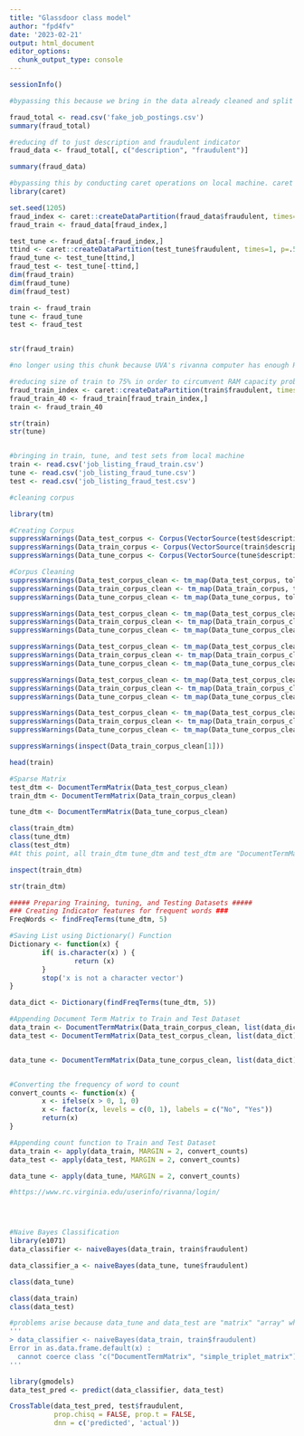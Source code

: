 ```yaml
---
title: "Glassdoor class model"
author: "fpd4fv"
date: '2023-02-21'
output: html_document
editor_options: 
  chunk_output_type: console
---
```


```r
sessionInfo()

```

```r
#bypassing this because we bring in the data already cleaned and split into train, tune, and test.

fraud_total <- read.csv('fake_job_postings.csv')
summary(fraud_total)

#reducing df to just description and fraudulent indicator
fraud_data <- fraud_total[, c("description", "fraudulent")]

summary(fraud_data)

```


```r
#bypassing this by conducting caret operations on local machine. caret library doesn't work on this virtual env
library(caret)

set.seed(1205)
fraud_index <- caret::createDataPartition(fraud_data$fraudulent, times=1, p=.7, groups = 1, list = FALSE)
fraud_train <- fraud_data[fraud_index,]

test_tune <- fraud_data[-fraud_index,]
ttind <- caret::createDataPartition(test_tune$fraudulent, times=1, p=.5, groups = 1, list = FALSE)
fraud_tune <- test_tune[ttind,]
fraud_test <- test_tune[-ttind,]
dim(fraud_train)
dim(fraud_tune)
dim(fraud_test)

train <- fraud_train
tune <- fraud_tune
test <- fraud_test


str(fraud_train)

```

```r
#no longer using this chunk because UVA's rivanna computer has enough RAM to train the model on the full training set

#reducing size of train to 75% in order to circumvent RAM capacity problem
fraud_train_index <- caret::createDataPartition(train$fraudulent, times=1, p=.40, groups = 1, list = FALSE)
fraud_train_40 <- fraud_train[fraud_train_index,]
train <- fraud_train_40

str(train)
str(tune)



```

```r
#bringing in train, tune, and test sets from local machine
train <- read.csv('job_listing_fraud_train.csv')
tune <- read.csv('job_listing_fraud_tune.csv')
test <- read.csv('job_listing_fraud_test.csv')

```


```r
#cleaning corpus

library(tm)

#Creating Corpus
suppressWarnings(Data_test_corpus <- Corpus(VectorSource(test$description)))
suppressWarnings(Data_train_corpus <- Corpus(VectorSource(train$description)))
suppressWarnings(Data_tune_corpus <- Corpus(VectorSource(tune$description)))

#Corpus Cleaning
suppressWarnings(Data_test_corpus_clean <- tm_map(Data_test_corpus, tolower))
suppressWarnings(Data_train_corpus_clean <- tm_map(Data_train_corpus, tolower))
suppressWarnings(Data_tune_corpus_clean <- tm_map(Data_tune_corpus, tolower))

suppressWarnings(Data_test_corpus_clean <- tm_map(Data_test_corpus_clean, removeNumbers))
suppressWarnings(Data_train_corpus_clean <- tm_map(Data_train_corpus_clean, removeNumbers))
suppressWarnings(Data_tune_corpus_clean <- tm_map(Data_tune_corpus_clean, removeNumbers))

suppressWarnings(Data_test_corpus_clean <- tm_map(Data_test_corpus_clean, removeWords, stopwords()))
suppressWarnings(Data_train_corpus_clean <- tm_map(Data_train_corpus_clean, removeWords, stopwords()))
suppressWarnings(Data_tune_corpus_clean <- tm_map(Data_tune_corpus_clean, removeWords, stopwords()))

suppressWarnings(Data_test_corpus_clean <- tm_map(Data_test_corpus_clean, removePunctuation))
suppressWarnings(Data_train_corpus_clean <- tm_map(Data_train_corpus_clean, removePunctuation))
suppressWarnings(Data_tune_corpus_clean <- tm_map(Data_tune_corpus_clean, removePunctuation))

suppressWarnings(Data_test_corpus_clean <- tm_map(Data_test_corpus_clean, stripWhitespace))
suppressWarnings(Data_train_corpus_clean <- tm_map(Data_train_corpus_clean, stripWhitespace))
suppressWarnings(Data_tune_corpus_clean <- tm_map(Data_tune_corpus_clean, stripWhitespace))

suppressWarnings(inspect(Data_train_corpus_clean[1]))

head(train)

```


```r


#Sparse Matrix
test_dtm <- DocumentTermMatrix(Data_test_corpus_clean)
train_dtm <- DocumentTermMatrix(Data_train_corpus_clean)

tune_dtm <- DocumentTermMatrix(Data_tune_corpus_clean)

class(train_dtm)
class(tune_dtm)
class(test_dtm)
#At this point, all train_dtm tune_dtm and test_dtm are "DocumentTermMatrix" and "simple_triplet_matrix"

inspect(train_dtm)

str(train_dtm)


```


```r


##### Preparing Training, tuning, and Testing Datasets #####
### Creating Indicator features for frequent words ###
FreqWords <- findFreqTerms(tune_dtm, 5)

#Saving List using Dictionary() Function
Dictionary <- function(x) {
        if( is.character(x) ) {
                return (x)
        }
        stop('x is not a character vector')
}

data_dict <- Dictionary(findFreqTerms(tune_dtm, 5))

#Appending Document Term Matrix to Train and Test Dataset 
data_train <- DocumentTermMatrix(Data_train_corpus_clean, list(data_dict))
data_test <- DocumentTermMatrix(Data_test_corpus_clean, list(data_dict))


data_tune <- DocumentTermMatrix(Data_tune_corpus_clean, list(data_dict))


#Converting the frequency of word to count
convert_counts <- function(x) {
        x <- ifelse(x > 0, 1, 0)
        x <- factor(x, levels = c(0, 1), labels = c("No", "Yes")) 
        return(x)
}

#Appending count function to Train and Test Dataset
data_train <- apply(data_train, MARGIN = 2, convert_counts)
data_test <- apply(data_test, MARGIN = 2, convert_counts)

data_tune <- apply(data_tune, MARGIN = 2, convert_counts)

#https://www.rc.virginia.edu/userinfo/rivanna/login/





```


```r
#Naive Bayes Classification
library(e1071)
data_classifier <- naiveBayes(data_train, train$fraudulent)

data_classifier_a <- naiveBayes(data_tune, tune$fraudulent)

class(data_tune)

class(data_train)
class(data_test)

#problems arise because data_tune and data_test are "matrix" "array" which makes them work for training but data_train is "DocumentTermMatrix" "simple_triplet_matrix" and data_train is producing error 
'''
> data_classifier <- naiveBayes(data_train, train$fraudulent)
Error in as.data.frame.default(x) : 
  cannot coerce class ‘c("DocumentTermMatrix", "simple_triplet_matrix")’ to a data.frame
'''


```


```r
library(gmodels)
data_test_pred <- predict(data_classifier, data_test)

CrossTable(data_test_pred, test$fraudulent,
           prop.chisq = FALSE, prop.t = FALSE,
           dnn = c('predicted', 'actual'))

```
